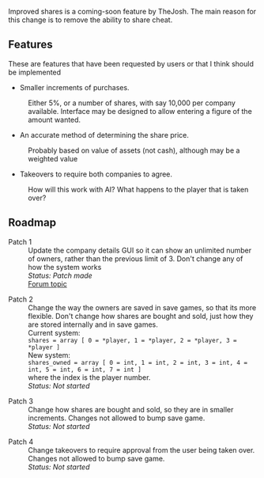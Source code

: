 Improved shares is a coming-soon feature by TheJosh. The main reason for this change is to remove the ability to share cheat.

==Features==
These are features that have been requested by users or that I think should be implemented

* Smaller increments of purchases.
:Either 5%, or a number of shares, with say 10,000 per company available. Interface may be designed to allow entering a figure of the amount wanted.

* An accurate method of determining the share price.
:Probably based on value of assets (not cash), although may be a weighted value

* Takeovers to require both companies to agree.
:How will this work with AI? What happens to the player that is taken over?

==Roadmap==
;Patch 1
:Update the company details GUI so it can show an unlimited number of owners, rather than the previous limit of 3. Don't change any of how the system works
:''Status: Patch made''
:[http://www.tt-forums.net/viewtopic.php?f=33&t=36627 Forum topic]

;Patch 2
:Change the way the owners are saved in save games, so that its more flexible. Don't change how shares are bought and sold, just how they are stored internally and in save games.
:Current system:
:<code>shares = array [ 0 = *player, 1 = *player, 2 = *player, 3 = *player ]</code>
:New system:
:<code>shares_owned = array [ 0 = int, 1 = int, 2 = int, 3 = int, 4 = int, 5 = int, 6 = int, 7 = int ]</code>
:where the index is the player number.
:''Status: Not started''

;Patch 3
:Change how shares are bought and sold, so they are in smaller increments. Changes not allowed to bump save game.
:''Status: Not started''

;Patch 4
:Change takeovers to require approval from the user being taken over. Changes not allowed to bump save game.
:''Status: Not started''